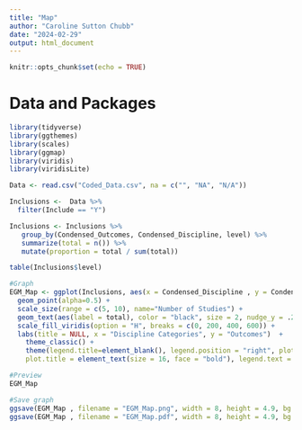 ```yaml
---
title: "Map"
author: "Caroline Sutton Chubb"
date: "2024-02-29"
output: html_document
---
```


```r
knitr::opts_chunk$set(echo = TRUE)
```

# Data and Packages
```r
library(tidyverse)
library(ggthemes)
library(scales)
library(ggmap)
library(viridis)
library(viridisLite)
```

```r
Data <- read.csv("Coded_Data.csv", na = c("", "NA", "N/A"))

Inclusions <-  Data %>% 
  filter(Include == "Y")
```

```r
Inclusions <- Inclusions %>%
   group_by(Condensed_Outcomes, Condensed_Discipline, level) %>% 
   summarize(total = n()) %>% 
   mutate(proportion = total / sum(total))

table(Inclusions$level)
```

```r
#Graph
EGM_Map <- ggplot(Inclusions, aes(x = Condensed_Discipline , y = Condensed_Outcomes, size = total, color = level)) +
  geom_point(alpha=0.5) +
  scale_size(range = c(5, 10), name="Number of Studies") +
  geom_text(aes(label = total), color = "black", size = 2, nudge_y = .2) +
  scale_fill_viridis(option = "H", breaks = c(0, 200, 400, 600)) +
  labs(title = NULL, x = "Discipline Categories", y = "Outcomes")  +
    theme_classic() + 
    theme(legend.title=element_blank(), legend.position = "right", plot.subtitle = element_text(size = 10, face = "italic"),
    plot.title = element_text(size = 16, face = "bold"), legend.text = element_text(size = 5))

#Preview
EGM_Map

#Save graph
ggsave(EGM_Map , filename = "EGM_Map.png", width = 8, height = 4.9, bg = "white")
ggsave(EGM_Map , filename = "EGM_Map.pdf", width = 8, height = 4.9, bg = "white")

```